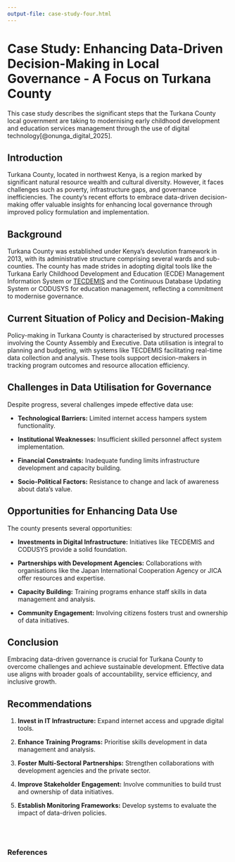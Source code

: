 ```yaml
---
output-file: case-study-four.html
---
```


# Case Study: Enhancing Data-Driven Decision-Making in Local Governance - A Focus on Turkana County

This case study describes the significant steps that the Turkana County local government are taking to modernising early childhood development and education services management through the use of digital technology[@onunga_digital_2025].

## Introduction {#sec-cs4-introduction}

Turkana County, located in northwest Kenya, is a region marked by significant natural resource wealth and cultural diversity. However, it faces challenges such as poverty, infrastructure gaps, and governance inefficiencies. The county's recent efforts to embrace data-driven decision-making offer valuable insights for enhancing local governance through improved policy formulation and implementation.

## Background {#sec-cs4-background}

Turkana County was established under Kenya's devolution framework in 2013, with its administrative structure comprising several wards and sub-counties. The county has made strides in adopting digital tools like the Turkana Early Childhood Development and Education (ECDE) Management Information System\index{Turkana ECDE Management Information System} or [TECDEMIS](https://www.tecdemis.turkanaassembly.go.ke/) and the Continuous Database Updating System\index{Continuous Database Updating System} or CODUSYS for education management, reflecting a commitment to modernise governance.

## Current Situation of Policy and Decision-Making {#sec-cs4-current-situation}

Policy-making in Turkana County is characterised by structured processes involving the County Assembly and Executive. Data utilisation is integral to planning and budgeting, with systems like TECDEMIS facilitating real-time data collection and analysis. These tools support decision-makers in tracking program outcomes and resource allocation efficiency.

## Challenges in Data Utilisation for Governance {#sec-cs4-challenges}

Despite progress, several challenges impede effective data use:

- **Technological Barriers:** Limited internet access hampers system functionality.

- **Institutional Weaknesses:** Insufficient skilled personnel affect system implementation.

- **Financial Constraints:** Inadequate funding limits infrastructure development and capacity building.

- **Socio-Political Factors:** Resistance to change and lack of awareness about data's value.

## Opportunities for Enhancing Data Use {#sec-cs4-opportunities}

The county presents several opportunities:

- **Investments in Digital Infrastructure:** Initiatives like TECDEMIS and CODUSYS provide a solid foundation.

- **Partnerships with Development Agencies:** Collaborations with organisations like the Japan International Cooperation Agency or JICA offer resources and expertise.

- **Capacity Building:** Training programs enhance staff skills in data management and analysis.

- **Community Engagement:** Involving citizens fosters trust and ownership of data initiatives.

## Conclusion {#sec-cs4-conclusion}

Embracing data-driven governance is crucial for Turkana County to overcome challenges and achieve sustainable development. Effective data use aligns with broader goals of accountability, service efficiency, and inclusive growth.

## Recommendations {#sec-cs4-recommendations}

1. **Invest in IT Infrastructure:** Expand internet access and upgrade digital tools.

2. **Enhance Training Programs:** Prioritise skills development in data management and analysis.

3. **Foster Multi-Sectoral Partnerships:** Strengthen collaborations with development agencies and the private 
sector.

4. **Improve Stakeholder Engagement:** Involve communities to build trust and ownership of data initiatives.

5. **Establish Monitoring Frameworks:** Develop systems to evaluate the impact of data-driven policies.

<br/>
<br/>

### References {.unnumbered}


